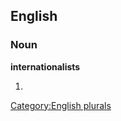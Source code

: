 
==English==

===Noun===
'''internationalists'''

# {{plural of|[[internationalist]]}}

[[Category:English plurals]]